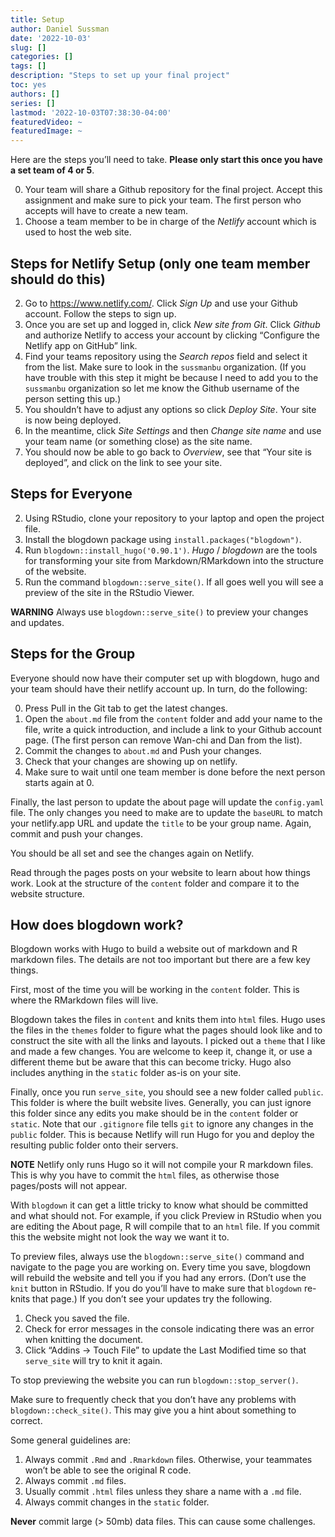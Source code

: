 ```yaml
---
title: Setup
author: Daniel Sussman
date: '2022-10-03'
slug: []
categories: []
tags: []
description: "Steps to set up your final project"
toc: yes
authors: []
series: []
lastmod: '2022-10-03T07:38:30-04:00'
featuredVideo: ~
featuredImage: ~
---
```


Here are the steps you'll need to take. __Please only start this once you have a set team of 4 or 5__.


0. Your team will share a Github repository for the final project. Accept this assignment and make sure to pick your team. The first person who accepts will have to create a new team.
1. Choose a team member to be in charge of the _Netlify_ account which is used to host the web site.

## Steps for Netlify Setup (only one team member should do this)

2. Go to [https://www.netlify.com/](https://www.netlify.com/). Click _Sign Up_ and use your Github account. Follow the steps to sign up.
3. Once you are set up and logged in, click _New site from Git_. Click _Github_ and authorize Netlify to access your account by clicking "Configure the Netlify app on GitHub" link. 
4. Find your teams repository using the _Search repos_ field and select it from the list. Make sure to look in the `sussmanbu` organization. (If you have trouble with this step it might be because I need to add you to the `sussmanbu` organization so let me know the Github username of the person setting this up.)
5. You shouldn't have to adjust any options so click _Deploy Site_. Your site is now being deployed.
6. In the meantime, click _Site Settings_ and then _Change site name_ and use your team name (or something close) as the site name.
7. You should now be able to go back to _Overview_, see that "Your site is deployed", and click on the link to see your site. 


## Steps for Everyone


2. Using RStudio, clone your repository to your laptop and open the project file.
3. Install the blogdown package using `install.packages("blogdown")`. 
4. Run `blogdown::install_hugo('0.90.1')`. _Hugo_ / _blogdown_ are the tools for transforming your site from Markdown/RMarkdown into the structure of the website.
5. Run the command `blogdown::serve_site()`. If all goes well you will see a preview of the site in the RStudio Viewer.

__WARNING__ Always use `blogdown::serve_site()` to preview your changes and updates.

## Steps for the Group

Everyone should now have their computer set up with blogdown, hugo and your team should have their netlify account up.
In turn, do the following:

0. Press Pull in the Git tab to get the latest changes.
1. Open the `about.md` file from the `content` folder and add your name to the file, write a quick introduction, and include a link to your Github account page. (The first person can remove Wan-chi and Dan from the list).
2. Commit the changes to `about.md` and Push your changes.
3. Check that your changes are showing up on netlify.
4. Make sure to wait until one team member is done before the next person starts again at 0.

Finally, the last person to update the about page will update the `config.yaml` file.
The only changes you need to make are to update the `baseURL` to match your netlify.app URL and update the `title` to be your group name.
Again, commit and push your changes.

You should be all set and see the changes again on Netlify.

Read through the pages posts on your website to learn about how things work. 
Look at the structure of the `content` folder and compare it to the website structure.


## How does blogdown work?

Blogdown works with Hugo to build a website out of markdown and R markdown files.
The details are not too important but there are a few key things.

First, most of the time you will be working in the `content` folder. This is where the RMarkdown files will live.

Blogdown takes the files in `content` and knits them into `html` files. Hugo uses the files in the `themes` folder to figure what the pages should look like and to construct the site with all the links and layouts.
I picked out a `theme` that I like and made a few changes. You are welcome to keep it, change it, or use a different theme but be aware that this can become tricky.
Hugo also includes anything in the `static` folder as-is on your site.

Finally, once you run `serve_site`, you should see a new folder called `public`. This folder is where the built website lives. Generally, you can just ignore this folder since any edits you make should be in the `content` folder or `static`.
Note that our `.gitignore` file tells `git` to ignore any changes in the `public` folder.
This is because Netlify will run Hugo for you and deploy the resulting public folder onto their servers.

__NOTE__ Netlify only runs Hugo so it will not compile your R markdown files. This is why you have to commit the `html` files, as otherwise those pages/posts will not appear.


With `blogdown` it can get a little tricky to know what should be committed and what should not.
For example, if you click Preview in RStudio when you are editing the About page, R will compile that to an `html` file.
If you commit this the website might not look the way we want it to.

To preview files, always use the `blogdown::serve_site()` command and navigate to the page you are working on.
Every time you save, blogdown will rebuild the website and tell you if you had any errors.
(Don't use the `knit` button in RStudio. If you do you'll have to make sure that `blogdown` re-knits that page.)
If you don't see your updates try the following. 

1. Check you saved the file.
2. Check for error messages in the console indicating there was an error when knitting the document.
3. Click "Addins -> Touch File" to update the Last Modified time so that `serve_site` will try to knit it again.


To stop previewing the website you can run `blogdown::stop_server()`.

Make sure to frequently check that you don't have any problems with `blogdown::check_site()`. This may give you a hint about something to correct.

Some general guidelines are:

1. Always commit `.Rmd` and `.Rmarkdown` files. Otherwise, your teammates won't be able to see the original R code.
2. Always commit `.md` files.
3. Usually commit `.html` files unless they share a name with a `.md` file.
4. Always commit changes in the `static` folder.

__Never__ commit large (> 50mb) data files. This can cause some challenges. 
